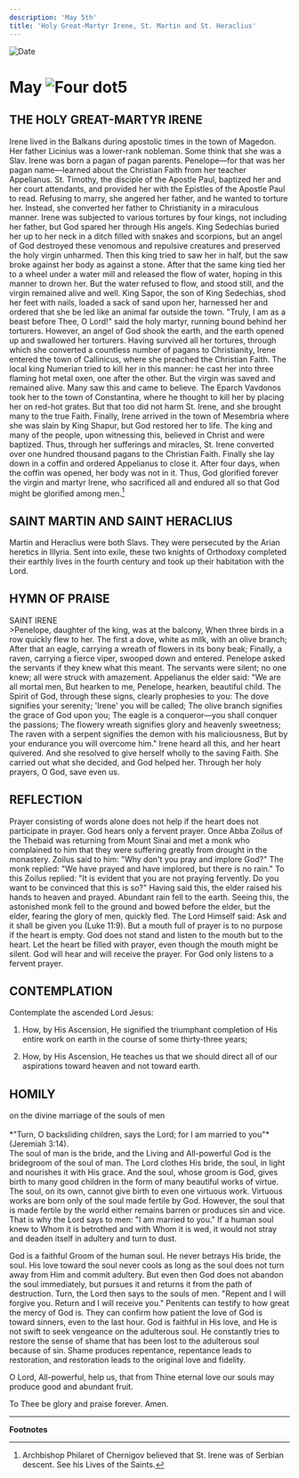 ```yaml
---
description: 'May 5th'
title: 'Holy Great-Martyr Irene, St. Martin and St. Heraclius'
---
```


<CustomPaginator />
<RunningHead />

<Image src="/title-imprint.png" height={68} width={50} alt="Date" className="title-imprint"/>

# <div id="date">May <Image className="four-dot" src="/four-dot.png" height={15} width={15} alt="Four dot" />5</div>

## THE HOLY GREAT-MARTYR IRENE

Irene lived in the Balkans during apostolic times in the town of Magedon. Her father Licinius was a lower-rank nobleman. Some think that she was a Slav. Irene was born a pagan of pagan parents. Penelope—for that was her pagan name—learned about the Christian Faith from her teacher Appelianus. St. Timothy, the disciple of the Apostle Paul, baptized her and her court attendants, and provided her with the Epistles of the Apostle Paul to read. Refusing to marry, she angered her father, and he wanted to torture her. Instead, she converted her father to Christianity in a miraculous manner. Irene was subjected to various tortures by four kings, not including her father, but God spared her through His angels. King Sedechias buried her up to her neck in a ditch filled with snakes and scorpions, but an angel of God destroyed these venomous and repulsive creatures and preserved the holy virgin unharmed. Then this king tried to saw her in half, but the saw broke against her body as against a stone. After that the same king tied her to a wheel under a water mill and released the flow of water, hoping in this manner to drown her. But the water refused to flow, and stood still, and the virgin remained alive and well. King Sapor, the son of King Sedechias, shod her feet with nails, loaded a sack of sand upon her, harnessed her and ordered that she be led like an animal far outside the town. "Truly, I am as a beast before Thee, O Lord!" said the holy martyr, running bound behind her torturers. However, an angel of God shook the earth, and the earth opened up and swallowed her torturers. Having survived all her tortures, through which she converted a countless number of pagans to Christianity, Irene entered the town of Callinicus, where she preached the Christian Faith. The local king Numerian tried to kill her in this manner: he cast her into three flaming hot metal oxen, one after the other. But the virgin was saved and remained alive. Many saw this and came to believe. The Eparch Vavdonos took her to the town of Constantina, where he thought to kill her by placing her on red-hot grates. But that too did not harm St. Irene, and she brought many to the true Faith. Finally, Irene arrived in the town of Mesembria where she was slain by King Shapur, but God restored her to life. The king and many of the people, upon witnessing this, believed in Christ and were baptized. Thus, through her sufferings and miracles, St. Irene converted over one hundred thousand pagans to the Christian Faith. Finally she lay down in a coffin and ordered Appelianus to close it. After four days, when the coffin was opened, her body was not in it. Thus, God glorified forever the virgin and martyr Irene, who sacrificed all and endured all so that God might be glorified among men.[^1]

## SAINT MARTIN AND SAINT HERACLIUS

Martin and Heraclius were both Slavs. They were persecuted by the Arian heretics in Illyria. Sent into exile, these two knights of Orthodoxy completed their earthly lives in the fourth century and took up their habitation with the Lord.


## HYMN OF PRAISE
<div style={{textAlign:'center', color:'crimson', fontWeight:'bold'}}>
SAINT IRENE
</div>
>Penelope, daughter of the king, was at the balcony,  
When three birds in a row quickly flew to her.  
The first a dove, white as milk, with an olive branch;  
After that an eagle, carrying a wreath of flowers in its bony beak;  
Finally, a raven, carrying a fierce viper, swooped down and entered.  
Penelope asked the servants if they knew what this meant.  
The servants were silent; no one knew; all were struck with amazement.  
Appelianus the elder said: "We are all mortal men,  
But hearken to me, Penelope, hearken, beautiful child.  
The Spirit of God, through these signs, clearly prophesies to you:  
The dove signifies your serenity; 'Irene' you will be called;  
The olive branch signifies the grace of God upon you;  
The eagle is a conqueror—you shall conquer the passions;  
The flowery wreath signifies glory and heavenly sweetness;  
The raven with a serpent signifies the demon with his maliciousness,  
But by your endurance you will overcome him."  
Irene heard all this, and her heart quivered.  
And she resolved to give herself wholly to the saving Faith.  
She carried out what she decided, and God helped her.  
Through her holy prayers, O God, save even us.  


## REFLECTION

Prayer consisting of words alone does not help if the heart does not participate in prayer. God hears only a fervent prayer. Once Abba Zoilus of the Thebaid was returning from Mount Sinai and met a monk who complained to him that they were suffering greatly from drought in the monastery. Zoilus said to him: "Why don't you pray and implore God?" The monk replied: "We have prayed and have implored, but there is no rain." To this Zoilus replied: "It is evident that you are not praying fervently. Do you want to be convinced that this is so?" Having said this, the elder raised his hands to heaven and prayed. Abundant rain fell to the earth. Seeing this, the astonished monk fell to the ground and bowed before the elder, but the elder, fearing the glory of men, quickly fled. The Lord Himself said: Ask and it shall be given you (Luke 11:9). But a mouth full of prayer is to no purpose if the heart is empty. God does not stand and listen to the mouth but to the heart. Let the heart be filled with prayer, even though the mouth might be silent. God will hear and will receive the prayer. For God only listens to a fervent prayer.


## CONTEMPLATION

Contemplate the ascended Lord Jesus:

1. How, by His Ascension, He signified the triumphant completion of His entire work on earth in the course of some thirty-three years;

2. How, by His Ascension, He teaches us that we should direct all of our aspirations toward heaven and not toward earth.


## HOMILY
<div style={{textAlign:'center', color:'crimson', fontWeight:'bold'}}>
on the divine marriage of the souls of men
</div><br />
<div style={{textAlign:'right'}}>
*"Turn, O backsliding children, says the Lord; for I am married to you"* (Jeremiah 3:14).
</div>
The soul of man is the bride, and the Living and All-powerful God is the bridegroom of the soul of man. The Lord clothes His bride, the soul, in light and nourishes it with His grace. And the soul, whose groom is God, gives birth to many good children in the form of many beautiful works of virtue. The soul, on its own, cannot give birth to even one virtuous work. Virtuous works are born only of the soul made fertile by God. However, the soul that is made fertile by the world either remains barren or produces sin and vice. That is why the Lord says to men: "I am married to you." If a human soul knew to Whom it is betrothed and with Whom it is wed, it would not stray and deaden itself in adultery and turn to dust.

God is a faithful Groom of the human soul. He never betrays His bride, the soul. His love toward the soul never cools as long as the soul does not turn away from Him and commit adultery. But even then God does not abandon the soul immediately, but pursues it and returns it from the path of destruction. Turn, the Lord then says to the souls of men. "Repent and I will forgive you. Return and I will receive you." Penitents can testify to how great the mercy of God is. They can confirm how patient the love of God is toward sinners, even to the last hour. God is faithful in His love, and He is not swift to seek vengeance on the adulterous soul. He constantly tries to restore the sense of shame that has been lost to the adulterous soul because of sin. Shame produces repentance, repentance leads to restoration, and restoration leads to the original love and fidelity.

O Lord, All-powerful, help us, that from Thine eternal love our souls may produce good and abundant fruit.

To Thee be glory and praise forever. Amen.

---
**Footnotes**

[^1]: Archbishop Philaret of Chernigov believed that St. Irene was of Serbian descent.  See his Lives of the Saints.